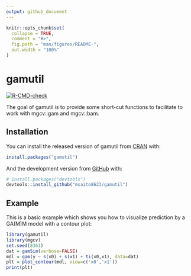 ```yaml
---
output: github_document
---
```


<!-- README.md is generated from README.Rmd. Please edit that file -->

```r
knitr::opts_chunk$set(
  collapse = TRUE,
  comment = "#>",
  fig.path = "man/figures/README-",
  out.width = "100%"
)
```

# gamutil

<!-- badges: start -->
[![R-CMD-check](https://github.com/msaito8623/gamutil/workflows/R-CMD-check/badge.svg)](https://github.com/msaito8623/gamutil/actions)
<!-- badges: end -->

The goal of gamutil is to provide some short-cut functions to facilitate to work with mgcv::gam and mgcv::bam.

## Installation

You can install the released version of gamutil from [CRAN](https://CRAN.R-project.org) with:

``` r
install.packages("gamutil")
```

And the development version from [GitHub](https://github.com/) with:

``` r
# install.packages("devtools")
devtools::install_github("msaito8623/gamutil")
```
## Example

This is a basic example which shows you how to visualize prediction by a GA(M)M model with a contour plot:

```r
library(gamutil)
library(mgcv)
set.seed(8361)
dat = gamSim(verbose=FALSE)
mdl = gam(y ~ s(x0) + s(x1) + ti(x0,x1), data=dat)
plt = plot_contour(mdl, view=c('x0','x1'))
print(plt)
```
